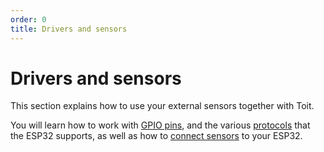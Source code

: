 ```yaml
---
order: 0
title: Drivers and sensors
---
```


# Drivers and sensors

This section explains how to use your external sensors together with Toit.

You will learn how to work with [GPIO pins](gpio), and the various [protocols](protocols) that the ESP32 supports, as well as how to [connect sensors](bme280) to your ESP32.
